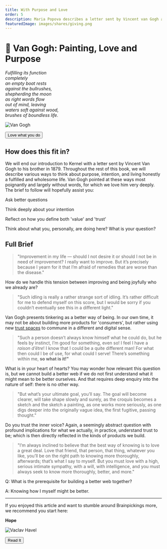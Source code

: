 ```yaml
---
title: With Purpose and Love
order: 5
description: Maria Popova describes a letter sent by Vincent van Gogh about love and purpose. The best way of knowing is to love a great deal.
featuredImage: images/shares/giving.png
---
```


# 🎨 Van Gogh: Painting, Love and Purpose

<InfoBlock>

<Box>

_Fulfilling its function_  
_completely_  
_an empty boat rests_  
_against the bullrushes,_  
_shepherding the moon_  
_as right words flow_  
_out of mind, leaving_  
_waters soft against wood,_  
_brushes of boundless life._  

![Van Gogh](/images/mod0-img/vangoghselfportrait.jpg)

<Aligner center>
<Button to="https://www.themarginalian.org/2014/12/01/van-gogh-purpose-letter/">Love what you do</Button>
</Aligner>

</Box>

</InfoBlock>

## How does this fit in?

We will end our introduction to Kernel with a letter sent by Vincent Van Gogh to his brother in 1879. Throughout the rest of this book, we will describe various ways to think about purpose, intention, and living honestly a fulfilled and wholesome life. Van Gogh pointed at these ways most poignantly and largely without words, for which we love him very deeply. The brief to follow will hopefully assist you:

<Process>

Ask better questions

Think deeply about your intention

Reflect on how you define both 'value' and 'trust'

Think about what you, personally, are doing here? What is your question?

</Process>

## Full Brief

> "Improvement in my life — should I not desire it or should I not be in need of improvement? I really want to improve. But it’s precisely because I yearn for it that I’m afraid of remedies that are worse than the disease." 

How do we handle this tension between improving and being joyfully who we already are?

> "Such idling is really a rather strange sort of idling. It’s rather difficult for me to defend myself on this score, but I would be sorry if you couldn’t eventually see this in a different light."

Van Gogh presents tinkering as a better way of being. In our own time, it may not be about building more products for 'consumers', but rather using new [trust spaces](/learn/module-0/trust) to commune in a different and digital sense.

> "Such a person doesn’t always know himself what he could do, but he feels by instinct, I’m good for something, even so! I feel I have a *raison d’être*! I know that I could be a quite different man! For what then could I be of use, for what could I serve! There’s something within me, **so what is it!"**

What is in your heart of hearts? You may wonder how relevant this question is, but we cannot build a better web if we do not first understand what it might mean to be better ourselves. And that requires deep enquiry into the nature of self: there is no other way.

> "But what’s your ultimate goal, you’ll say. The goal will become clearer, will take shape slowly and surely, as the croquis becomes a sketch and the sketch a painting, as one works more seriously, as one digs deeper into the originally vague idea, the first fugitive, passing thought."

Do you trust the inner voice? Again, a seemingly abstract question with profound implications for what we actually, in practice, understand trust to be; which is then directly reflected in the kinds of products we build.

> "I’m always inclined to believe that the best way of knowing is to love a great deal. Love that friend, that person, that thing, whatever you like, you’ll be on the right path to knowing more thoroughly, afterwards; that’s what I say to myself. But you must love with a high, serious intimate sympathy, with a will, with intelligence, and you must always seek to know more thoroughly, better, and more."

<Flash>

<Card>

Q: What is the prerequisite for building a better web together?

A: Knowing how I myself might be better.

</Card>

</Flash>

---

If you enjoyed this article and want to stumble around Brainpickings more, we recommend you start here:

<InfoBlock>

<Box>

**Hope**

![Vaclav Havel](/images/mod0-img/impossible.jpg)

<Aligner center>
<Button to="https://www.themarginalian.org/2019/09/22/vaclav-havel-hope/">
    Read It
</Button>
</Aligner>

</Box>

</InfoBlock>

